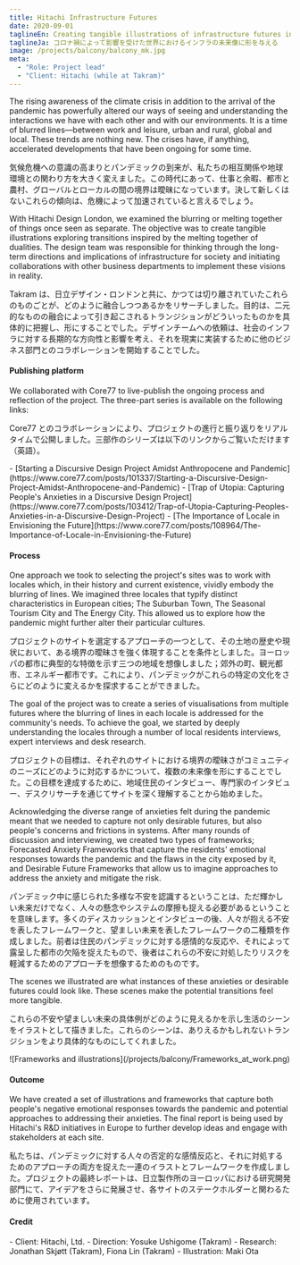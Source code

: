 ```yaml
---
title: Hitachi Infrastructure Futures
date: 2020-09-01
taglineEn: Creating tangible illustrations of infrastructure futures in a world shaped by Covid-19
taglineJa: コロナ禍によって影響を受けた世界におけるインフラの未来像に形を与える
image: /projects/balcony/balcony_mk.jpg
meta:
  - "Role: Project lead"
  - "Client: Hitachi (while at Takram)"
---
```



<Bilingual>
The rising awareness of the climate crisis in addition to the arrival of the pandemic has powerfully altered our ways of seeing and understanding the interactions we have with each other and with our environments. It is a time of blurred lines—between work and leisure, urban and rural, global and local. These trends are nothing new. The crises have, if anything, accelerated developments that have been ongoing for some time.

気候危機への意識の高まりとパンデミックの到来が、私たちの相互関係や地球環境との関わり方を大きく変えました。この時代にあって、仕事と余暇、都市と農村、グローバルとローカルの間の境界は曖昧になっています。決して新しくはないこれらの傾向は、危機によって加速されていると言えるでしょう。

</Bilingual>

<Bilingual>
With Hitachi Design London, we examined the blurring or melting together of things once seen as separate. The objective was to create tangible illustrations exploring transitions inspired by the melting together of dualities. The design team was responsible for thinking through the long-term directions and implications of infrastructure for society and initiating collaborations with other business departments to implement these visions in reality.

Takram は、日立デザイン・ロンドンと共に、かつては切り離されていたこれらのものごとが、どのように融合しつつあるかをリサーチしました。目的は、二元的なものの融合によって引き起こされるトランジションがどういったものかを具体的に把握し、形にすることでした。デザインチームへの依頼は、社会のインフラに対する長期的な方向性と影響を考え、それを現実に実装するために他のビジネス部門とのコラボレーションを開始することでした。

</Bilingual>

#### Publishing platform

<Bilingual>
We collaborated with Core77 to live-publish the ongoing process and reflection of the project. The three-part series is available on the following links:

Core77 とのコラボレーションにより、プロジェクトの進行と振り返りをリアルタイムで公開しました。三部作のシリーズは以下のリンクからご覧いただけます（英語）。

</Bilingual>

<Monolingual>
  - [Starting a Discursive Design Project Amidst Anthropocene and
  Pandemic](https://www.core77.com/posts/101337/Starting-a-Discursive-Design-Project-Amidst-Anthropocene-and-Pandemic)
  - [Trap of Utopia: Capturing People's Anxieties in a Discursive Design
  Project](https://www.core77.com/posts/103412/Trap-of-Utopia-Capturing-Peoples-Anxieties-in-a-Discursive-Design-Project)
  - [The Importance of Locale in Envisioning the
  Future](https://www.core77.com/posts/108964/The-Importance-of-Locale-in-Envisioning-the-Future)
</Monolingual>

#### Process

<Bilingual>
One approach we took to selecting the project's sites was to work with locales which, in their history and current existence, vividly embody the blurring of lines. We imagined three locales that typify distinct characteristics in European cities; The Suburban Town, The Seasonal Tourism City and The Energy City. This allowed us to explore how the pandemic might further alter their particular cultures.

プロジェクトのサイトを選定するアプローチの一つとして、その土地の歴史や現状において、ある境界の曖昧さを強く体現することを条件としました。ヨーロッパの都市に典型的な特徴を示す三つの地域を想像しました；郊外の町、観光都市、エネルギー都市です。これにより、パンデミックがこれらの特定の文化をさらにどのように変えるかを探求することができました。

</Bilingual><Bilingual>

The goal of the project was to create a series of visualisations from multiple futures where the blurring of lines in each locale is addressed for the community's needs. To achieve the goal, we started by deeply understanding the locales through a number of local residents interviews, expert interviews and desk research.

プロジェクトの目標は、それぞれのサイトにおける境界の曖昧さがコミュニティのニーズにどのように対応するかについて、複数の未来像を形にすることでした。この目標を達成するために、地域住民のインタビュー、専門家のインタビュー、デスクリサーチを通じてサイトを深く理解することから始めました。

</Bilingual><Bilingual>

Acknowledging the diverse range of anxieties felt during the pandemic meant that we needed to capture not only desirable futures, but also people's concerns and frictions in systems. After many rounds of discussion and interviewing, we created two types of frameworks; Forecasted Anxiety Frameworks that capture the residents' emotional responses towards the pandemic and the flaws in the city exposed by it, and Desirable Future Frameworks that allow us to imagine approaches to address the anxiety and mitigate the risk.

パンデミック中に感じられた多様な不安を認識するということは、ただ輝かしい未来だけでなく、人々の懸念やシステムの摩擦も捉える必要があるということを意味します。多くのディスカッションとインタビューの後、人々が抱える不安を表したフレームワークと、望ましい未来を表したフレームワークの二種類を作成しました。前者は住民のパンデミックに対する感情的な反応や、それによって露呈した都市の欠陥を捉えたもので、後者はこれらの不安に対処したりリスクを軽減するためのアプローチを想像するためのものです。

</Bilingual><Bilingual>

The scenes we illustrated are what instances of these anxieties or desirable futures could look like. These scenes make the potential transitions feel more tangible.

これらの不安や望ましい未来の具体例がどのように見えるかを示し生活のシーンをイラストとして描きました。これらのシーンは、ありえるかもしれないトランジションをより具体的なものにしてくれました。

</Bilingual>

<Monolingual>
  ![Frameworks and illustrations](/projects/balcony/Frameworks_at_work.png)
</Monolingual>

#### Outcome

<Bilingual>
We have created a set of illustrations and frameworks that capture both people's negative emotional responses towards the pandemic and potential approaches to addressing their anxieties. The final report is being used by Hitachi's R&D initiatives in Europe to further develop ideas and engage with stakeholders at each site.

私たちは、パンデミックに対する人々の否定的な感情反応と、それに対処するためのアプローチの両方を捉えた一連のイラストとフレームワークを作成しました。プロジェクトの最終レポートは、日立製作所のヨーロッパにおける研究開発部門にて、アイデアをさらに発展させ、各サイトのステークホルダーと関わるために使用されています。

</Bilingual>

#### Credit

<Monolingual>
- Client: Hitachi, Ltd.
- Direction: Yosuke Ushigome (Takram)
- Research: Jonathan Skjøtt (Takram), Fiona Lin (Takram)
- Illustration: Maki Ota

</Monolingual>
